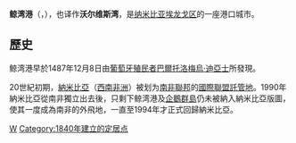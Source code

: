 {{noteTA
|T=zh-hans:鲸湾港; zh-hant:華維斯灣;
|1=zh-hans:鲸湾港; zh-hant:華維斯灣;
}}
{{Infobox Settlement
| name = 鲸湾港<br/>Walvis Bay
| image_skyline = Walvis Bay aerial.jpg
| imagesize = 250px
| image_caption = 
| image_flag = 
| image_shield = 
| pushpin_map = Namibia
| pushpin_label_position = bottom
| subdivision_type = 国家
| subdivision_name = {{NAM}}
| subdivision_type1 = [[纳米比亚行政区划|区]]
| subdivision_name1 = [[埃龙戈区|埃龙戈区]]
| subdivision_type2 = 
| subdivision_name2 =  
| elevation_m = 
| elevation_ft = 
| area_total_km2 = 1124
| population_as_of = 
| population_total = 65000
| population_density_km2 = auto
| timezone = [[南非标准时间|SAST]]
| utc_offset = +2
| timezone_DST = 
| utc_offset_DST = 
| latd = 22
| latm = 57
| lats = 22
| latNS = S
| longd = 14
| longm = 30
| longs = 29
| longEW = E
| postal_code_type = 
| postal_code = 
| website =  
}}
'''鲸湾港'''（{{lang-af|Walvisbaai}}，{{lang-en|Walvis Bay}}），也译作'''沃尔维斯湾'''，是[[纳米比亚|纳米比亚]][[埃龙戈区|埃龙戈区]]的一座港口城市。

==歷史==
鲸湾港早於1487年12月8日由[[葡萄牙|葡萄牙]][[殖民者|殖民者]][[巴爾托洛梅烏·迪亞士|巴爾托洛梅烏·迪亞士]]所發現。

20世紀初期，[[納米比亞|納米比亞]]（[[西南非洲|西南非洲]]）被划为[[南非聯邦|南非聯邦]]的[[國際聯盟託管地|國際聯盟託管地]]。1990年納米比亞從南非獨立出去後，只剩下鲸湾港及[[企鵝群島|企鵝群島]]仍未被納入納米比亞版圖，使其一度成為南非的外飛地，一直至1994年才正式回歸納米比亞。

{{Authority control}}
{{Namibia-stub}}

[[Category:纳米比亚城市|W]]
[[Category:1840年建立的定居点|Category:1840年建立的定居点]]